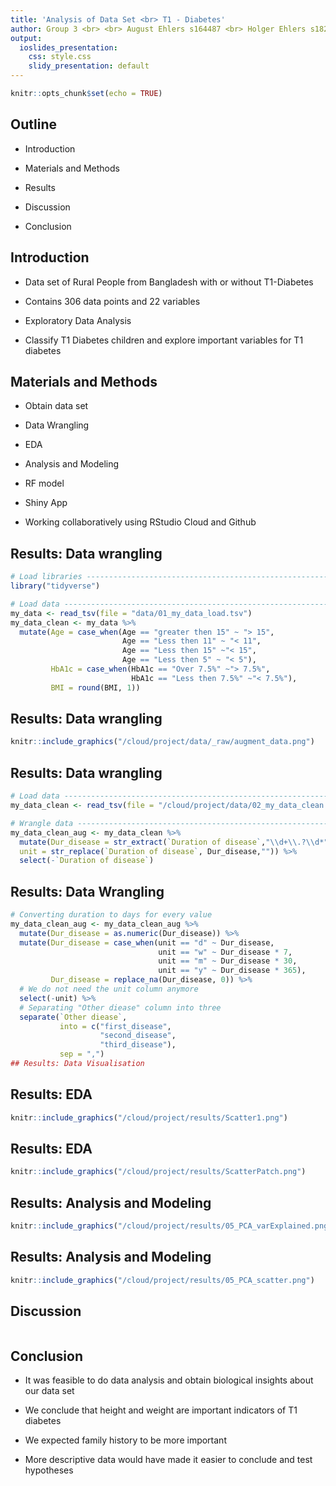 ```yaml
---
title: 'Analysis of Data Set <br> T1 - Diabetes'
author: Group 3 <br> <br> August Ehlers s164487 <br> Holger Ehlers s182521 <br> Kiara Szakter s202504 <br> Ranjitha Sekhar s210271
output:
  ioslides_presentation: 
    css: style.css
    slidy_presentation: default
---
```


```r
knitr::opts_chunk$set(echo = TRUE)
```
## Outline
- Introduction

- Materials and Methods

- Results 

- Discussion

- Conclusion

## Introduction
- Data set of Rural People from Bangladesh with or without T1-Diabetes 

- Contains 306 data points and 22 variables

- Exploratory Data Analysis

- Classify T1 Diabetes children and explore important variables for T1 diabetes

## Materials and Methods
- Obtain data set

- Data Wrangling

- EDA

- Analysis and Modeling

- RF model

- Shiny App

- Working collaboratively using RStudio Cloud and Github

## Results: Data wrangling
```r
# Load libraries ----------------------------------------------------------
library("tidyverse")

# Load data ---------------------------------------------------------------
my_data <- read_tsv(file = "data/01_my_data_load.tsv")
my_data_clean <- my_data %>%
  mutate(Age = case_when(Age == "greater then 15" ~ "> 15",
                         Age == "Less then 11" ~ "< 11",
                         Age == "Less then 15" ~"< 15",
                         Age == "Less then 5" ~ "< 5"),
         HbA1c = case_when(HbA1c == "Over 7.5%" ~"> 7.5%",
                           HbA1c == "Less then 7.5%" ~"< 7.5%"),
         BMI = round(BMI, 1))

```

## Results: Data wrangling
```r
knitr::include_graphics("/cloud/project/data/_raw/augment_data.png")
```

## Results: Data wrangling
```r
# Load data ---------------------------------------------------------------
my_data_clean <- read_tsv(file = "/cloud/project/data/02_my_data_clean.tsv")

# Wrangle data ------------------------------------------------------------
my_data_clean_aug <- my_data_clean %>%
  mutate(Dur_disease = str_extract(`Duration of disease`,"\\d+\\.?\\d*"),
  unit = str_replace(`Duration of disease`, Dur_disease,"")) %>%
  select(-`Duration of disease`)
```
## Results: Data Wrangling
```r
# Converting duration to days for every value
my_data_clean_aug <- my_data_clean_aug %>%
  mutate(Dur_disease = as.numeric(Dur_disease)) %>%
  mutate(Dur_disease = case_when(unit == "d" ~ Dur_disease,
                                 unit == "w" ~ Dur_disease * 7,
                                 unit == "m" ~ Dur_disease * 30,
                                 unit == "y" ~ Dur_disease * 365),
         Dur_disease = replace_na(Dur_disease, 0)) %>%
  # We do not need the unit column anymore
  select(-unit) %>%
  # Separating "Other diease" column into three
  separate(`Other diease`,
           into = c("first_disease",
                    "second_disease",
                    "third_disease"),
           sep = ",")
## Results: Data Visualisation
```

## Results: EDA
```r
knitr::include_graphics("/cloud/project/results/Scatter1.png")
```
## Results: EDA
```r
knitr::include_graphics("/cloud/project/results/ScatterPatch.png")
```

## Results: Analysis and Modeling
```r
knitr::include_graphics("/cloud/project/results/05_PCA_varExplained.png")
```

## Results: Analysis and Modeling
```r
knitr::include_graphics("/cloud/project/results/05_PCA_scatter.png")
```

## Discussion
```r
```

## Conclusion
- It was feasible to do data analysis and obtain biological insights about our data set

- We conclude that height and weight are important indicators of T1 diabetes 

- We expected family history to be more important

- More descriptive data would have made it easier to conclude and test hypotheses